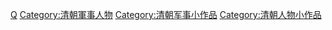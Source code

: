 {{hiddencat}}
[[Category:中国各朝代军事人物小作品|Q]]
[[Category:清朝軍事人物|Category:清朝軍事人物]]
[[Category:清朝军事小作品|Category:清朝军事小作品]]
[[Category:清朝人物小作品|Category:清朝人物小作品]]